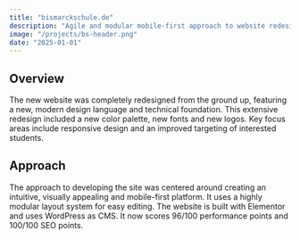 ```yaml
---
title: "bismarckschule.de"
description: "Agile and modular mobile-first approach to website redesign"
image: "/projects/bs-header.png"
date: "2025-01-01"
---
```


## Overview
The new website was completely redesigned from the ground up, featuring a new, modern design language and technical foundation. This extensive redesign included a new color palette, new fonts and new logos. Key focus areas include responsive design and an improved targeting of interested students.

## Approach
The approach to developing the site was centered around creating an intuitive, visually appealing and mobile-first platform. It uses a highly modular layout system for easy editing. The website is built with Elementor and uses WordPress as CMS. It now scores 96/100 performance points and 100/100 SEO points.